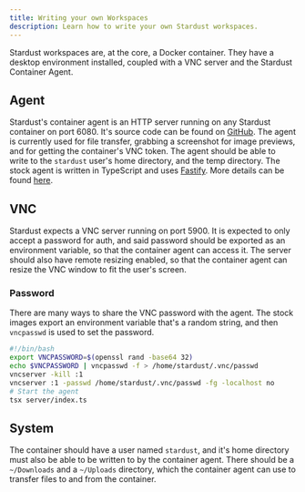 ```yaml
---
title: Writing your own Workspaces
description: Learn how to write your own Stardust workspaces.
---
```


Stardust workspaces are, at the core, a Docker container. They have a desktop environment installed, coupled with a VNC server and the Stardust Container Agent.

## Agent

Stardust's container agent is an HTTP server running on any Stardust container on port 6080. It's source code can be found on  [GitHub](https://github.com/spaceness/stardust-images/tree/main/server). The agent is currently used for file transfer, grabbing a screenshot for image previews, and for getting the container's VNC token. The agent should be able to write to the `stardust` user's home directory, and the temp directory.
The stock agent is written in TypeScript and uses [Fastify](https://fastify.dev/). More details can be found [here](/docs/writing-workspaces/agent-api).

## VNC
Stardust expects a VNC server running on port 5900. It is expected to only accept a password for auth, and said password should be exported as an environment variable, so that the container agent can access it. The server should also have remote resizing enabled, so that the container agent can resize the VNC window to fit the user's screen.

### Password
There are many ways to share the VNC password with the agent. The stock images export an environment variable that's a random string, and then `vncpasswd` is used to set the password.

```bash title="Example start script for a container" icon="bash"
#!/bin/bash
export VNCPASSWORD=$(openssl rand -base64 32)
echo $VNCPASSWORD | vncpasswd -f > /home/stardust/.vnc/passwd
vncserver -kill :1
vncserver :1 -passwd /home/stardust/.vnc/passwd -fg -localhost no
# Start the agent
tsx server/index.ts
```

## System
The container should have a user named `stardust`, and it's home directory must also be able to be written to by the container agent. There should be a `~/Downloads` and a `~/Uploads` directory, which the container agent can use to transfer files to and from the container.
